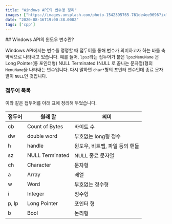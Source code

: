 ```yaml
---
title: "Windows API의 변수명 정리"
images: ["https://images.unsplash.com/photo-1542395765-761de4ee9696?ixlib=rb-1.2.1&q=80&fm=jpg&crop=entropy&cs=tinysrgb&w=2000&fit=max&ixid=eyJhcHBfaWQiOjExNzczfQ"]
date: "2020-08-16T19:00:38.000Z"
tags: ['cpp']
---
```


<TOCInline toc={props.toc} asDisclosure />
## Windows API의 윈도우 변수란?

Windows API에서는 변수를 명명할 때 접두어를 통해 변수가 의미하고자 하는 바를 축약적으로 나타내고 있습니다. 예를 들어, `lpsz`라는 접두어가 붙은 `lpszMenuName` 은 Long Pointer(롱 포인터형) NULL Terminated (NULL 로 끝나는 문자열)형의 `MenuName`을 나타내는 변수입니다. 다시 말하면 `char*`형의 포인터 변수인데 종료 문자열이 `NULL`인 것입니다.

### 접두어 목록

이와 같은 접두어를 아래 표에 정리해 두었습니다.

| 접두어 | 원래 말 | 의미 |
| --- | --- | --- |
| cb | Count of Bytes | 바이트 수 |
| dw | double word | 부호없는 long형 정수 |
| h | handle | 윈도우, 비트맵, 파일 등의 핸들 |
| sz | NULL Terminated | NULL 종료 문자열 |
| ch | Character | 문자형 |
| a | Array | 배열 |
| w | Word | 부호없는 정수형 |
| i | Integer | 정수형 |
| p, lp | Long Pointer | 포인터 형 |
| b | Bool | 논리형 |
